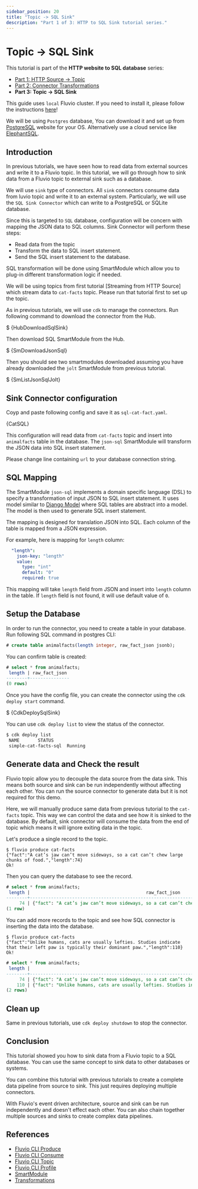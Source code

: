 ```yaml
---
sidebar_position: 20
title: "Topic -> SQL Sink"
description: "Part 1 of 3: HTTP to SQL Sink tutorial series."
---
```


# Topic -> SQL Sink

This tutorial is part of the **HTTP website to SQL database** series:
* [Part 1: HTTP Source -> Topic]
* [Part 2: Connector Transformations]
* **Part 3: Topic -> SQL Sink**

This guide uses `local` Fluvio cluster. If you need to install it, please follow the instructions [here][installation]!

We will be using `Postgres` database,  You can download it and set up from [PostgreSQL] website for your OS.   Alternatively use a cloud service like [ElephantSQL].


## Introduction

In previous tutorials, we have seen how to read data from external sources and write it to a Fluvio topic. In this tutorial, we will go through how to sink data from a Fluvio topic to external sink such as a database.

We will use `sink` type of connectors.  All `sink` connectors consume data from luvio topic and write it to an external system.  Particularly, we will use the `SQL Sink Connector` which can write to a PostgreSQL or SQLite database.  

Since this is targeted to `SQL` database, configuration will be concern with mapping the JSON data to SQL columns.  Sink Connector will perform these steps:

- Read data from the topic
- Transform the data to SQL insert statement.
- Send the SQL insert statement to the database.

SQL transformation will be done using SmartModule which allow you to plug-in different transformation logic if needed.

We will be using topics from first tutorial [Streaming from HTTP Source] which stream data to `cat-facts` topic.  Please run that tutorial first to set up the topic.  

As in previous tutorials, we will use `cdk` to manage the connectors.   Run following command to download the connector from the Hub.



<CodeBlock language="bash" copyBehavior="fl">$ {HubDownloadSqlSink}</CodeBlock>


Then download SQL SmartModule from the Hub.



<CodeBlock language="bash" copyBehavior="fl">$ {SmDownloadJsonSql}</CodeBlock>


Then you should see two smartmodules downloaded assuming you have already downloaded the `jolt` SmartModule from previous tutorial.



<CodeBlock language="bash" copyBehavior="fl">$ {SmListJsonSqlJolt}</CodeBlock>


## Sink Connector configuration

Coyp and paste following config and save it as `sql-cat-fact.yaml`.



<CodeBlock language="yaml">{CatSQL}</CodeBlock>


This configuration will read data from `cat-facts` topic and insert into `animalfacts` table in the database.  The `json-sql` SmartModule will transform the JSON data into SQL insert statement.

Please change line containing `url` to your database connection string.

## SQL Mapping

The SmartModule `json-sql` implements a domain specific language (DSL) to specify a transformation of input JSON to SQL insert statement.  It uses model similar to [Django Model] where SQL tables are abstract into a model.  The model is then used to generate SQL insert statement.

The mapping is designed for translation JSON into SQL.  Each column of the table is mapped from a JSON expression. 

For example, here is mapping for `length` column:

```yaml
  "length":
    json-key: "length"
    value:
      type: "int"
      default: "0"
      required: true
```

This mapping will take `length` field from JSON and insert into `length` column in the table.  If `length` field is not found, it will use default value of `0`.

## Setup the Database

In order to run the connector, you need to create a table in your database.  Run following SQL command in postgres CLI:

```sql
# create table animalfacts(length integer, raw_fact_json jsonb);
```

You can confirm table is created: 

```sql
# select * from animalfacts;
 length | raw_fact_json 
--------+---------------
(0 rows)

```


Once you have the config file, you can create the connector using the `cdk deploy start` command.



<CodeBlock language="bash" copyBehavior="fl">$ {CdkDeploySqlSink}</CodeBlock>


You can use `cdk deploy list` to view the status of the connector.

```bash
$ cdk deploy list
 NAME       STATUS  
 simple-cat-facts-sql  Running 
```

## Generate data and Check the result

Fluvio topic allow you to decouple the data source from the data sink.  This means both source and sink can be run independently without affecting each other.
You can run the source connector to generate data but it is not required for this demo. 

Here, we will manually produce same data from previous tutorial to the `cat-facts` topic.  This way we can control the data and see how it is sinked to the database.
By default, sink connector will consume the data from the end of topic which means it will ignore exiting data in the topic.  

Let's produce a single record to the topic.

```
$ fluvio produce cat-facts
{"fact":"A cat’s jaw can’t move sideways, so a cat can’t chew large chunks of food.","length":74}
Ok!
```

Then you can query the database to see the record.

```sql
# select * from animalfacts;
 length |                                            raw_fact_json                                             
--------+------------------------------------------------------------------------------------------------------
     74 | {"fact": "A cat’s jaw can’t move sideways, so a cat can’t chew large chunks of food.", "length": 74}
(1 row)
```

You can add more records to the topic and see how SQL connector is inserting the data into the database.

```
$ fluvio produce cat-facts
{"fact":"Unlike humans, cats are usually lefties. Studies indicate that their left paw is typically their dominant paw.","length":110}
Ok!
```

```sql
# select * from animalfacts;
 length |                                                               raw_fact_json                                                               
--------+-------------------------------------------------------------------------------------------------------------------------------------------
     74 | {"fact": "A cat’s jaw can’t move sideways, so a cat can’t chew large chunks of food.", "length": 74}
    110 | {"fact": "Unlike humans, cats are usually lefties. Studies indicate that their left paw is typically their dominant paw.", "length": 110}
(2 rows)
```

## Clean up 

Same in previous tutorials, use `cdk deploy shutdown` to stop the connector.


## Conclusion

This tutorial showed you how to sink data from a Fluvio topic to a SQL database.  You can use the same concept to sink data to other databases or systems.  

You can combine this tutorial with previous tutorials to create a complete data pipeline from source to sink.  This just requires deploying multiple connectors.

With Fluvio's event driven architecture, source and sink can be run independently and doesn't effect each other.  You can also chain together multiple sources and sinks to create complex data pipelines.

## References

* [Fluvio CLI Produce]
* [Fluvio CLI Consume]
* [Fluvio CLI Topic]
* [Fluvio CLI Profile]
* [SmartModule]
* [Transformations]

[Part 1: HTTP Source -> Topic]: http-source.mdx
[Part 2: Connector Transformations]: connector-transformations.mdx
[Connector Overview]: connectors/overview.mdx
[Fluvio CLI Produce]: fluvio/cli/fluvio/produce.mdx
[Fluvio CLI Consume]: fluvio/cli/fluvio/consume.mdx
[Fluvio CLI Topic]: fluvio/cli/fluvio/topic.mdx
[Fluvio CLI Profile]: fluvio/cli/fluvio/profile.mdx
[SmartModule]: smartmodules/overview.mdx
[Transformations]: fluvio/concepts/transformations.mdx
[castfact.ninja]: https://catfact.ninja
[PostgreSQL]: https://www.postgresql.org/
[ElephantSQL]: https://www.elephantsql.com/
[Configuration]: connectors/configuration.mdx
[SmartModule Hub]: hub/smartmodules/index.md
[installation]: fluvio/quickstart.mdx#install-fluvio
[Django Model]: https://docs.djangoproject.com/en/5.0/topics/db/models/
